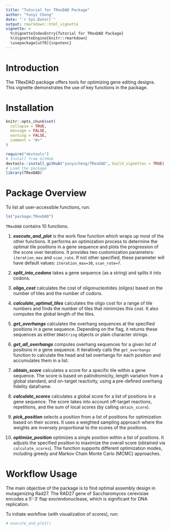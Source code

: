 ```yaml
---
title: "Tutorial for TRexDAD Package"
author: "Yunyi Cheng"
date: "`r Sys.Date()`"
output: rmarkdown::html_vignette
vignette: >
  %\VignetteIndexEntry{Tutorial for TRexDAD Package}
  %\VignetteEngine{knitr::rmarkdown}
  \usepackage[utf8]{inputenc}
---
```

# Introduction
The TRexDAD package offers tools for optimizing gene editing designs. This vignette demonstrates the use of key functions in the package.

# Installation

```r
knitr::opts_chunk$set(
  collapse = TRUE,
  message = FALSE,
  warning = FALSE,
  comment = "#>"
)
```

```r
require("devtools")
# Install from GitHub
devtools::install_github("yunyicheng/TRexDAD", build_vignettes = TRUE)
# Load the package
library(TRexDAD)
```
# Package Overview

To list all user-accessible functions, run:
```r
ls("package:TRexDAD")
```

`TRexDAD` contains 10 functions.

1.  ***execute_and_plot*** is the work flow function which wraps up most of the other functions. It performs an optimization process to determine the optimal tile positions in a gene sequence and plots the progression of the score over iterations. It provides two customization parameters: `iteration_max` and `scan_rate`. If not other specified, these parameter will have default values: `iteration_max=30`, `scan_rate=7`.

2.  ***split_into_codons*** takes a gene sequence (as a string) and splits it into codons.

3.  ***oligo_cost*** calculates the cost of oligonucleotides (oligos) based on 
the number of tiles and the number of codons.

4. ***calculate_optimal_tiles*** calculates the oligo cost for a range of tile numbers and finds the number of tiles that minimizes this cost. It also computes the global length of the tiles.

5. ***get_overhangs*** calculates the overhang sequences at the specified positions in a gene sequence. Depending on the flag, it returns these sequences as either `DNAString` objects or plain character strings.

6. ***get_all_overhangs*** computes overhang sequences for a given list of positions in a gene sequence. It iteratively calls the `get_overhangs` function to calculate the head and tail overhangs for each position and accumulates them in a list.

7. ***obtain_score*** calculates a score for a specific tile within a gene sequence. The score is based on palindromicity, length variation from a global standard, and on-target reactivity, using a pre-defined overhang fidelity dataframe.

8. ***calculate_scores*** calculates a global score for a list of positions in a gene sequence. The score takes into account off-target reactions, repetitions, and the sum of local scores (by calling `obtain_score`). 
9. ***pick_position*** selects a position from a list of positions for optimization based on their scores. It uses a weighted sampling approach where the weights are inversely proportional to the scores of the positions.

10. ***optimize_position*** optimizes a single position within a list of positions. It adjusts the specified position to maximize the overall score (obtained via `calculate_scores`). The function supports different optimization modes, including greedy and Markov Chain Monte Carlo (MCMC) approaches.

# Workflow Usage
The main objective of the package is to find optimal assembly design in mutagenizing Rad27. The RAD27 gene of Saccharomyces cerevisiae encodes a 5′-3′ flap exo/endonuclease, which is significant for DNA replication.

To initiate workflow (with visualization of scores), run:
```r
# execute_and_plot()
```

